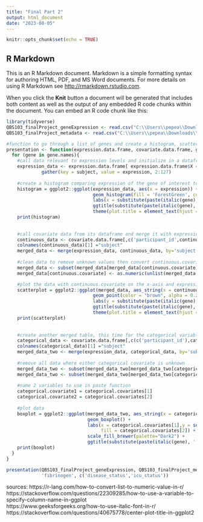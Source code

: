 ```yaml
---
title: "Final Part 2"
output: html_document
date: "2023-08-05"
---
```


```r
knitr::opts_chunk$set(echo = TRUE)
```

## R Markdown

This is an R Markdown document. Markdown is a simple formatting syntax for authoring HTML, PDF, and MS Word documents. For more details on using R Markdown see <http://rmarkdown.rstudio.com>.

When you click the **Knit** button a document will be generated that includes both content as well as the output of any embedded R code chunks within the document. You can embed an R code chunk like this:

```R
library(tidyverse)
QBS103_finalProject_geneExpression <- read.csv("C:\\Users\\pepea\\Downloads\\QBS103_finalProject_geneExpression.csv")
QBS103_finalProject_metadata <- read.csv("C:\\Users\\pepea\\Downloads\\QBS103_finalProject_metadata.csv")
```

```R
#function to go through a list of genes and create a histogram, scatterplot and boxplot for the data frame of interest and the gene/covariates of interest
presentation <- function(expression.data.frame, covariate.data.frame, gene.names, continuous.covariate, categorical.covariates){
  for (gene in gene.names){
    #call data relevant to expression levels and initialize in a dataframe, making in long format to select only one gene
    expression_data <- expression.data.frame[ expression.data.frame$X == gene, ] %>%
             gather(key = subject, value = expression, 2:127)
    
    #create a histogram comparing expression of the gene of interest to its frequency of occurence
    histogram = ggplot2::ggplot(expression_data, aes(x = expression)) +
                                geom_histogram(fill = 'ForestGreen', col = I('Black')) +
                                labs(x = substitute(paste(italic(gene), ' Gene Expression')), y = 'Number of Subjects') +
                                ggtitle(substitute(paste(italic(gene), " Gene Expression by Frequency of Occurence"))) +
                                theme(plot.title = element_text(hjust = 0.5))
    print(histogram)
    
    
    #call covariate data from its dataframe and merge it with expression data, matching by subject ID
    continuous_data <- covariate.data.frame[,c('participant_id',continuous.covariate)]
    colnames(continuous_data)[1] ="subject"
    merged_data <- merge(expression_data, continuous_data, by='subject')
    
    #clean data to remove unknown values then convert continuous.covariate to a numeric form for graphing
    merged_data <- subset(merged_data[merged_data[continuous.covariate] != 'unknown', ])
    merged_data[continuous.covariate] <- as.numeric(unlist(merged_data[continuous.covariate]))

    #plot the data with continuous.covariate on the x-axis and expression on the y-axis
    scatterplot = ggplot2::ggplot(merged_data, aes_string(x = continuous.covariate, y = "expression")) +
                                geom_point(color = "brown", alpha = 0.2) +
                                labs(y = substitute(paste(italic(gene), ' Gene Expression')), x = paste(continuous.covariate, 'Levels' )) +
                                ggtitle(substitute(paste(italic(gene), ' Gene Expression vs. ', continuous.covariate, ' Levels'))) +
                                theme(plot.title = element_text(hjust = 0.5))
    print(scatterplot)
    
    
    #create another merged table, this time for the categorical variables
    categorical_data <- covariate.data.frame[,c(c('participant_id'),categorical.covariates)]
    colnames(categorical_data)[1] ="subject"
    merged_data_two <- merge(expression_data, categorical_data, by='subject')
    
    #remove all data where either categorical covariate is unknown
    merged_data_two <- subset(merged_data_two[merged_data_two[categorical.covariates[1]] != ' unknown', ])
    merged_data_two <- subset(merged_data_two[merged_data_two[categorical.covariates[2]] != ' unknown', ])
    
    #name 2 variables to use in paste function
    categorical.covariate1 = categorical.covariates[1]
    categorical.covariate2 = categorical.covariates[2]
    
    #plot data
    boxplot = ggplot2::ggplot(merged_data_two, aes_string(x = categorical.covariates[1], y = 'expression', fill = categorical.covariates[2])) +
                              geom_boxplot() +
                              labs(x = categorical.covariates[1],y = substitute(paste(italic(gene), ' Gene Expression')),
                                   fill = categorical.covariates[2]) +
                              scale_fill_brewer(palette="Dark2") + 
                              ggtitle(substitute(paste(italic(gene), ' Gene Expression by ', categorical.covariate1, ' and ', categorical.covariate2)))
    print(boxplot)
  }
}
```

```R
presentation(QBS103_finalProject_geneExpression, QBS103_finalProject_metadata, c('APOM','DEFA1','DEFA4'),
             'fibrinogen', c('disease_status','icu_status'))
```


sources:
https://r-lang.com/how-to-convert-list-to-numeric-value-in-r/
https://stackoverflow.com/questions/22309285/how-to-use-a-variable-to-specify-column-name-in-ggplot\
https://www.geeksforgeeks.org/how-to-use-italic-font-in-r/
https://stackoverflow.com/questions/40675778/center-plot-title-in-ggplot2

